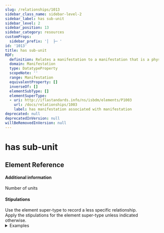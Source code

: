 ```yaml
---
slug: /relationships/1013
sidebar_class_name: sidebar-level-2
sidebar_label: has sub-unit
sidebar_level: 2
sidebar_position: 13
sidebar_category: resources
customProps:
  sidebar_prefix: '│  ├─ '
id: '1013'
title: has sub-unit
RDF:
  definition: Relates a manifestation to a manifestation that is a physical or logical part of the manifestation.
  domain: Manifestation
  type: DatatypeProperty
  scopeNote: ''
  range: Manifestation
  equivalentProperty: []
  inverseOf: []
  elementSubType: []
  elementSuperType:
  - uri: http://iflastandards.info/ns/isbdm/elements/P1003
    url: /docs/relationships/1003
    label: has manifestation associated with manifestation
deprecated: null
deprecatedInVersion: null
willBeRemovedInVersion: null
---
```

# has sub-unit

## Element Reference
<ElementReference frontMatter={frontMatter} />

#### Additional information

<SeeAlso><InLink href="/docs/assess#p010">Number of units</InLink></SeeAlso>

#### Stipulations

<div className="stip">
  Use the element super-type to record a less specific relationship.
</div>

<div className="stip">
  Apply the stipulations for the element super-type unless indicated otherwise.
  
  <details>
  <summary>Examples</summary>
  
  | Property | Value |
  |:---------|:------|
  | has sub-unit | "Mojo 357 (2023; H Bauer Publishing Ltd.; volume + audio disc)" |
  
  *[Full example: <InLink href="/docs/fullex/fx031">Mojo (1993-; H Bauer Publishing Ltd.; volume + audio disc)</InLink>. The sub-unit is the manifestation of an issue of a diachronic work.]*
  <hr />
  
  | Property | Value |
  |:---------|:------|
  | has sub-unit | "Mojo 357 (2023; H Bauer Publishing Ltd.; volume)" |
  | has sub-unit | "Stax uncovered! (2023; H Bauer Publishing Ltd.; audio disc)" |
  
  *[Full example: <InLink href="/docs/fullex/fx032">Mojo (1993-; H Bauer Publishing Ltd.; volume + audio disc)</InLink>. The manifestation consists of a magazine and a CD.]*
  </details>
</div>
